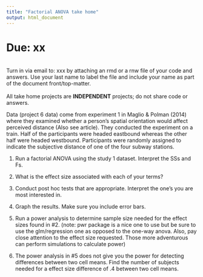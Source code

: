```yaml
---
title: "Factorial ANOVA take home"
output: html_document
---
```


# Due: xx 
<br>
Turn in via email to: xxx by attaching an rmd or a rnw file of your code and answers. Use your last name to label the file and include your name as part of the document front/top-matter.  
<br>
All take home projects are **INDEPENDENT** projects; do not share code or answers. 

Data (project 6 data) come from experiment 1 in Maglio & Polman (2014) where they examined whether a person’s spatial orientation would affect perceived distance (Also see article). They conducted the experiment on a train. Half of the participants were headed eastbound whereas the other half were headed westbound. Participants were randomly assigned to indicate the subjective distance of one of the four subway stations.


1. Run a factorial ANOVA using the study 1 dataset. Interpret the SSs and Fs. 

2. What is the effect size associated with each of your terms? 

3. Conduct post hoc tests that are appropriate. Interpret the one's you are most interested in.  

4. Graph the results. Make sure you include error bars.

5. Run a power analysis to determine sample size needed for the effect sizes found in #2. (note: pwr package is a nice one to use but be sure to use the glm/regression one as opposed to the one-way anova. Also, pay close attention to the effect size requested. Those more adventurous can perform simulations to calculate power)

6. The power analysis in #5 does not give you the power for detecting differences between two cell means. Find the number of subjects needed for a effect size difference of .4 between two cell means.  

